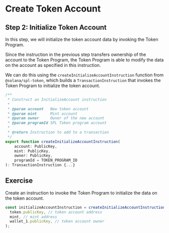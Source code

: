 # Create Token Account

## Step 2: Initialize Token Account

In this step, we will initialize the token account data by invoking the Token Program.

Since the instruction in the previous step transfers ownership of the account to the Token Program, the Token Program is able to modify the data on the account as specified in this instruction.

We can do this using the `createInitializeAccountInstruction` function from `@solana/spl-token`, which builds a `TransactionInstruction` that invokes the Token Program to initialize the token account.

```js
/**
 * Construct an InitializeAccount instruction
 *
 * @param account   New token account
 * @param mint      Mint account
 * @param owner     Owner of the new account
 * @param programId SPL Token program account
 *
 * @return Instruction to add to a transaction
 */
export function createInitializeAccountInstruction(
    account: PublicKey,
    mint: PublicKey,
    owner: PublicKey,
    programId = TOKEN_PROGRAM_ID
): TransactionInstruction {...}
```

## Exercise

Create an instruction to invoke the Token Program to initialize the data on the token account.

```js
const initializeAccountInstruction = createInitializeAccountInstruction(
  token.publicKey, // token account address
  mint, // mint address
  wallet_1.publicKey, // token account owner
);
```
